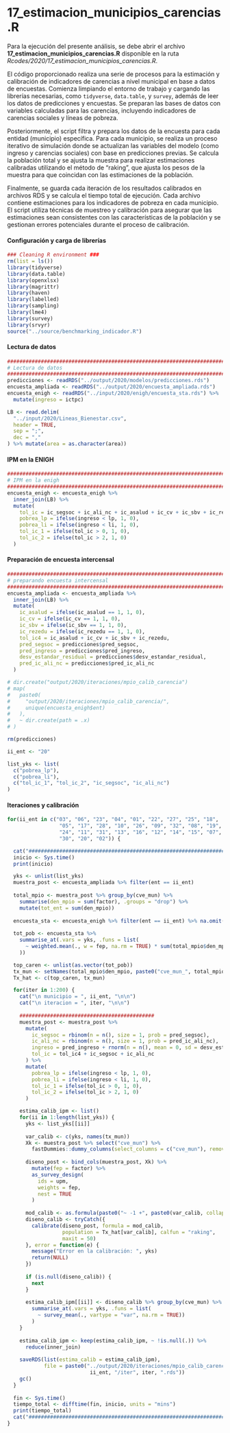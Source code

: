 # 17_estimacion_municipios_carencias.R

Para la ejecución del presente análisis, se debe abrir el archivo **17_estimacion_municipios_carencias.R** disponible en la ruta *Rcodes/2020/17_estimacion_municipios_carencias.R*.

El código proporcionado realiza una serie de procesos para la estimación y calibración de indicadores de carencias a nivel municipal en base a datos de encuestas. Comienza limpiando el entorno de trabajo y cargando las librerías necesarias, como `tidyverse`, `data.table`, y `survey`, además de leer los datos de predicciones y encuestas. Se preparan las bases de datos con variables calculadas para las carencias, incluyendo indicadores de carencias sociales y líneas de pobreza.

Posteriormente, el script filtra y prepara los datos de la encuesta para cada entidad (municipio) específica. Para cada municipio, se realiza un proceso iterativo de simulación donde se actualizan las variables del modelo (como ingreso y carencias sociales) con base en predicciones previas. Se calcula la población total y se ajusta la muestra para realizar estimaciones calibradas utilizando el método de "raking", que ajusta los pesos de la muestra para que coincidan con las estimaciones de la población.

Finalmente, se guarda cada iteración de los resultados calibrados en archivos RDS y se calcula el tiempo total de ejecución. Cada archivo contiene estimaciones para los indicadores de pobreza en cada municipio. El script utiliza técnicas de muestreo y calibración para asegurar que las estimaciones sean consistentes con las características de la población y se gestionan errores potenciales durante el proceso de calibración.


#### Configuración y carga de librerías{-}

```r
### Cleaning R environment ###
rm(list = ls())
library(tidyverse)
library(data.table)
library(openxlsx)
library(magrittr)
library(haven)
library(labelled)
library(sampling)
library(lme4)
library(survey)
library(srvyr)
source("../source/benchmarking_indicador.R")
```

#### Lectura de datos{-}

```r
################################################################################
# Lectura de datos 
################################################################################
predicciones <- readRDS("../output/2020/modelos/predicciones.rds")
encuesta_ampliada <- readRDS("../output/2020/encuesta_ampliada.rds")
encuesta_enigh <- readRDS("../input/2020/enigh/encuesta_sta.rds") %>%
  mutate(ingreso = ictpc)

LB <- read.delim(
  "../input/2020/Lineas_Bienestar.csv",
  header = TRUE,
  sep = ";",
  dec = ","
) %>% mutate(area = as.character(area))
```

#### IPM en la ENIGH  {-}

```r
################################################################################
# IPM en la enigh
################################################################################
encuesta_enigh <- encuesta_enigh %>%
  inner_join(LB) %>%
  mutate(
    tol_ic = ic_segsoc + ic_ali_nc + ic_asalud + ic_cv + ic_sbv + ic_rezedu,
    pobrea_lp = ifelse(ingreso < lp, 1, 0),
    pobrea_li = ifelse(ingreso < li, 1, 0),
    tol_ic_1 = ifelse(tol_ic > 0, 1, 0),
    tol_ic_2 = ifelse(tol_ic > 2, 1, 0)
  )
```

#### Preparación de encuesta intercensal {-}

```r
################################################################################
# preparando encuesta intercensal
################################################################################
encuesta_ampliada <- encuesta_ampliada %>%
  inner_join(LB) %>%
  mutate(
    ic_asalud = ifelse(ic_asalud == 1, 1, 0),
    ic_cv = ifelse(ic_cv == 1, 1, 0),
    ic_sbv = ifelse(ic_sbv == 1, 1, 0),
    ic_rezedu = ifelse(ic_rezedu == 1, 1, 0),
    tol_ic4 = ic_asalud + ic_cv + ic_sbv + ic_rezedu,
    pred_segsoc = predicciones$pred_segsoc,
    pred_ingreso = predicciones$pred_ingreso,
    desv_estandar_residual = predicciones$desv_estandar_residual,
    pred_ic_ali_nc = predicciones$pred_ic_ali_nc
  )

# dir.create("output/2020/iteraciones/mpio_calib_carencia")
# map(
#   paste0(
#     "output/2020/iteraciones/mpio_calib_carencia/",
#     unique(encuesta_enigh$ent)
#   ),
#   ~ dir.create(path = .x)
# )

rm(predicciones)

ii_ent <- "20"

list_yks <- list(
  c("pobrea_lp"),
  c("pobrea_li"),
  c("tol_ic_1", "tol_ic_2", "ic_segsoc", "ic_ali_nc")
)
```

#### Iteraciones y calibración {-}

```r
for(ii_ent in c("03", "06", "23", "04", "01", "22", "27", "25", "18",
                 "05", "17", "28", "10", "26", "09", "32", "08", "19", "29",
                 "24", "11", "31", "13", "16", "12", "14", "15", "07", "21",
                 "30", "20", "02")) {

  cat("####################################################################\n")
  inicio <- Sys.time()
  print(inicio)

  yks <- unlist(list_yks)
  muestra_post <- encuesta_ampliada %>% filter(ent == ii_ent)
  
  total_mpio <- muestra_post %>% group_by(cve_mun) %>%
    summarise(den_mpio = sum(factor), .groups = "drop") %>%
    mutate(tot_ent = sum(den_mpio))
  
  encuesta_sta <- encuesta_enigh %>% filter(ent == ii_ent) %>% na.omit()
  
  tot_pob <- encuesta_sta %>%
    summarise_at(.vars = yks, .funs = list(
      ~ weighted.mean(., w = fep, na.rm = TRUE) * sum(total_mpio$den_mpio)
    ))

  top_caren <- unlist(as.vector(tot_pob))
  tx_mun <- setNames(total_mpio$den_mpio, paste0("cve_mun_", total_mpio$cve_mun))
  Tx_hat <- c(top_caren, tx_mun)

  for(iter in 1:200) {
    cat("\n municipio = ", ii_ent, "\n\n")
    cat("\n iteracion = ", iter, "\n\n")
    
    ############################################
    muestra_post <- muestra_post %>%
      mutate(
        ic_segsoc = rbinom(n = n(), size = 1, prob = pred_segsoc),
        ic_ali_nc = rbinom(n = n(), size = 1, prob = pred_ic_ali_nc),
        ingreso = pred_ingreso + rnorm(n = n(), mean = 0, sd = desv_estandar_residual),
        tol_ic = tol_ic4 + ic_segsoc + ic_ali_nc
      ) %>%
      mutate(
        pobrea_lp = ifelse(ingreso < lp, 1, 0),
        pobrea_li = ifelse(ingreso < li, 1, 0),
        tol_ic_1 = ifelse(tol_ic > 0, 1, 0),
        tol_ic_2 = ifelse(tol_ic > 2, 1, 0)
      )

    estima_calib_ipm <- list()
    for(ii in 1:length(list_yks)) {
      yks <- list_yks[[ii]]
      
      var_calib <- c(yks, names(tx_mun))
      Xk <- muestra_post %>% select("cve_mun") %>%
        fastDummies::dummy_columns(select_columns = c("cve_mun"), remove_selected_columns = TRUE)
      
      diseno_post <- bind_cols(muestra_post, Xk) %>%
        mutate(fep = factor) %>%
        as_survey_design(
          ids = upm,
          weights = fep,
          nest = TRUE
        )
      
      mod_calib <- as.formula(paste0("~ -1 +", paste0(var_calib, collapse = " + ")))
      diseno_calib <- tryCatch({
        calibrate(diseno_post, formula = mod_calib, 
                  population = Tx_hat[var_calib], calfun = "raking",
                  maxit = 50)
      }, error = function(e) {
        message("Error en la calibración: ", yks)
        return(NULL)
      })
      
      if (is.null(diseno_calib)) {
        next
      }
      
      estima_calib_ipm[[ii]] <- diseno_calib %>% group_by(cve_mun) %>%
        summarise_at(.vars = yks, .funs = list(
          ~ survey_mean(., vartype = "var", na.rm = TRUE))
        )
    }
    
    estima_calib_ipm <- keep(estima_calib_ipm, ~ !is.null(.)) %>%
      reduce(inner_join)
    
    saveRDS(list(estima_calib = estima_calib_ipm),
            file = paste0("../output/2020/iteraciones/mpio_calib_carencia/",
                           ii_ent, "/iter", iter, ".rds"))
    gc()
  }
  
  fin <- Sys.time()
  tiempo_total <- difftime(fin, inicio, units = "mins")
  print(tiempo_total)
  cat("####################################################################\n")
}
```

